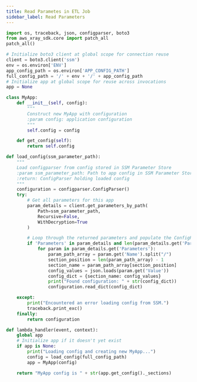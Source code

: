 ```yaml
---
title: Read Parametes in ETL Job
sidebar_label: Read Parameters
---
```


```python title="readParams.py"
import os, traceback, json, configparser, boto3
from aws_xray_sdk.core import patch_all
patch_all()

# Initialize boto3 client at global scope for connection reuse
client = boto3.client('ssm')
env = os.environ['ENV']
app_config_path = os.environ['APP_CONFIG_PATH']
full_config_path = '/' + env + '/' + app_config_path
# Initialize app at global scope for reuse across invocations
app = None

class MyApp:
    def __init__(self, config):
        """
        Construct new MyApp with configuration
        :param config: application configuration
        """
        self.config = config

    def get_config(self):
        return self.config

def load_config(ssm_parameter_path):
    """
    Load configparser from config stored in SSM Parameter Store
    :param ssm_parameter_path: Path to app config in SSM Parameter Store
    :return: ConfigParser holding loaded config
    """
    configuration = configparser.ConfigParser()
    try:
        # Get all parameters for this app
        param_details = client.get_parameters_by_path(
            Path=ssm_parameter_path,
            Recursive=False,
            WithDecryption=True
        )

        # Loop through the returned parameters and populate the ConfigParser
        if 'Parameters' in param_details and len(param_details.get('Parameters')) > 0:
            for param in param_details.get('Parameters'):
                param_path_array = param.get('Name').split("/")
                section_position = len(param_path_array) - 1
                section_name = param_path_array[section_position]
                config_values = json.loads(param.get('Value'))
                config_dict = {section_name: config_values}
                print("Found configuration: " + str(config_dict))
                configuration.read_dict(config_dict)

    except:
        print("Encountered an error loading config from SSM.")
        traceback.print_exc()
    finally:
        return configuration

def lambda_handler(event, context):
    global app
    # Initialize app if it doesn't yet exist
    if app is None:
        print("Loading config and creating new MyApp...")
        config = load_config(full_config_path)
        app = MyApp(config)

    return "MyApp config is " + str(app.get_config()._sections)
```